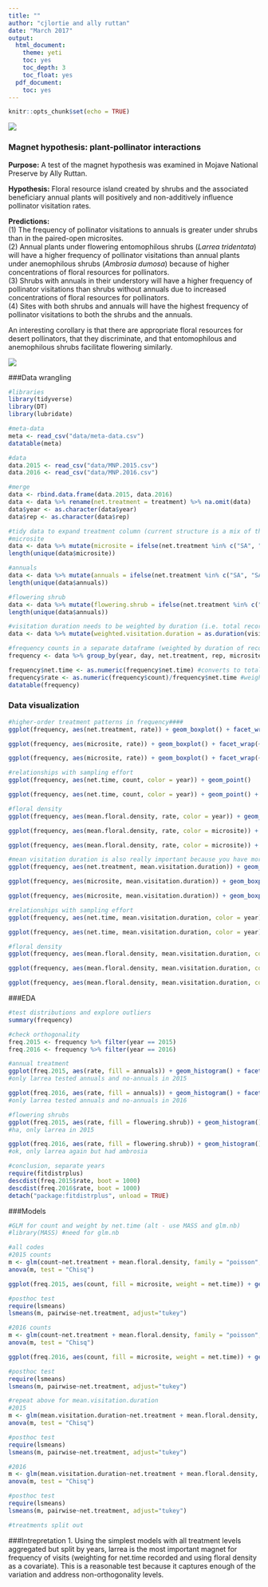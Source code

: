 ```yaml
---
title: ""
author: "cjlortie and ally ruttan"
date: "March 2017"
output:
  html_document:
    theme: yeti
    toc: yes
    toc_depth: 3
    toc_float: yes
  pdf_document:
    toc: yes
---
```


```r
knitr::opts_chunk$set(echo = TRUE)
```
![](./MNP.jpg)

### Magnet hypothesis: plant-pollinator interactions
**Purpose:** A test of the magnet hypothesis was examined in Mojave National Preserve by Ally Ruttan.    

**Hypothesis:** Floral resource island created by shrubs and the associated beneficiary annual plants will positively and non-additively influence pollinator visitation rates. 

**Predictions:**  
(1) The frequency of pollinator visitations to annuals is greater under shrubs than in the paired-open microsites.  
(2) Annual plants under flowering entomophilous shrubs (*Larrea tridentata*) will have a higher frequency of pollinator visitations than annual plants under anemophilous shrubs (*Ambrosia dumosa*) because of higher concentrations of floral resources for pollinators.  
(3) Shrubs with annuals in their understory will have a higher frequency of pollinator visitations than shrubs without annuals due to increased concentrations of floral resources for pollinators.  
(4) Sites with both shrubs and annuals will have the highest frequency of pollinator visitations to both the shrubs and the annuals. 

An interesting corollary is that there are appropriate floral resources for desert pollinators, that they discriminate, and that entomophilous and anemophilous shrubs facilitate flowering similarly.

![](./map.jpg)

###Data wrangling
```r
#libraries
library(tidyverse)
library(DT)
library(lubridate)

#meta-data
meta <- read_csv("data/meta-data.csv")
datatable(meta)

#data
data.2015 <- read_csv("data/MNP.2015.csv")
data.2016 <- read_csv("data/MNP.2016.csv")

#merge
data <- rbind.data.frame(data.2015, data.2016)
data <- data %>% rename(net.treatment = treatment) %>% na.omit(data) 
data$year <- as.character(data$year)
data$rep <- as.character(data$rep)

#tidy data to expand treatment column (current structure is a mix of three factors)
#microsite
data <- data %>% mutate(microsite = ifelse(net.treatment %in% c("SA", "SAA", "SX"), "Larrea", ifelse(net.treatment %in% c("OA"), "open", ifelse(net.treatment %in% c("AMB"), "Ambrosia", NA))))
length(unique(data$microsite))

#annuals
data <- data %>% mutate(annuals = ifelse(net.treatment %in% c("SA", "SAA"), "annuals", ifelse(net.treatment %in% c("OA"), "annuals", ifelse(net.treatment %in% c("AMB"), "annuals", "none"))))
length(unique(data$annuals))

#flowering shrub
data <- data %>% mutate(flowering.shrub = ifelse(net.treatment %in% c("SAA", "SX"), "flowering shrub", ifelse(net.treatment %in% c("AMB", "SA", "OA"), "no shrub flowers", "NA")))
length(unique(data$annuals))

#visitation duration needs to be weighted by duration (i.e. total recording time to address sampling effort)
data <- data %>% mutate(weighted.visitation.duration = as.duration(visitation.duration)/as.duration(total.duration))

#frequency counts in a separate dataframe (weighted by duration of recording)
frequency <- data %>% group_by(year, day, net.treatment, rep, microsite, annuals, flowering.shrub) %>% summarise(net.time = sum(total.duration), mean.visitation.duration = mean(weighted.visitation.duration), mean.floral.density = mean(floral.density), count = n()) 

frequency$net.time <- as.numeric(frequency$net.time) #converts to total seconds
frequency$rate <- as.numeric(frequency$count)/frequency$net.time #weight frequency by net time
datatable(frequency)

```

### Data visualization
```r
#higher-order treatment patterns in frequency####
ggplot(frequency, aes(net.treatment, rate)) + geom_boxplot() + facet_wrap(~year)

ggplot(frequency, aes(microsite, rate)) + geom_boxplot() + facet_wrap(~year*annuals)

ggplot(frequency, aes(microsite, rate)) + geom_boxplot() + facet_wrap(~year*annuals*flowering.shrub)

#relationships with sampling effort
ggplot(frequency, aes(net.time, count, color = year)) + geom_point()

ggplot(frequency, aes(net.time, count, color = year)) + geom_point() + facet_wrap(~microsite)

#floral density
ggplot(frequency, aes(mean.floral.density, rate, color = year)) + geom_point()

ggplot(frequency, aes(mean.floral.density, rate, color = microsite)) + geom_point() + facet_wrap(~year)

ggplot(frequency, aes(mean.floral.density, rate, color = microsite)) + geom_point() + facet_wrap(~year)

#mean visitation duration is also really important because you have more visits or longer visits####
ggplot(frequency, aes(net.treatment, mean.visitation.duration)) + geom_boxplot() + facet_wrap(~year)

ggplot(frequency, aes(microsite, mean.visitation.duration)) + geom_boxplot() + facet_wrap(~year*annuals)

ggplot(frequency, aes(microsite, mean.visitation.duration)) + geom_boxplot() + facet_wrap(~year*annuals*flowering.shrub)

#relationships with sampling effort
ggplot(frequency, aes(net.time, mean.visitation.duration, color = year)) + geom_point()

ggplot(frequency, aes(net.time, mean.visitation.duration, color = year)) + geom_point() + facet_wrap(~microsite)

#floral density
ggplot(frequency, aes(mean.floral.density, mean.visitation.duration, color = year)) + geom_point()

ggplot(frequency, aes(mean.floral.density, mean.visitation.duration, color = microsite)) + geom_point() + facet_wrap(~year)

ggplot(frequency, aes(mean.floral.density, mean.visitation.duration, color = microsite)) + geom_point() + facet_wrap(~year)
```

###EDA
```r
#test distributions and explore outliers
summary(frequency)

#check orthogonality
freq.2015 <- frequency %>% filter(year == 2015)
freq.2016 <- frequency %>% filter(year == 2016)

#annual treatment
ggplot(freq.2015, aes(rate, fill = annuals)) + geom_histogram() + facet_wrap(~microsite)
#only larrea tested annuals and no-annuals in 2015

ggplot(freq.2016, aes(rate, fill = annuals)) + geom_histogram() + facet_wrap(~microsite)
#only larrea tested annuals and no-annuals in 2016

#flowering shrubs
ggplot(freq.2015, aes(rate, fill = flowering.shrub)) + geom_histogram() + facet_wrap(~microsite)
#ha, only larrea in 2015

ggplot(freq.2016, aes(rate, fill = flowering.shrub)) + geom_histogram() + facet_wrap(~microsite)
#ok, only larrea again but had ambrosia

#conclusion, separate years
require(fitdistrplus)
descdist(freq.2015$rate, boot = 1000)
descdist(freq.2016$rate, boot = 1000)
detach("package:fitdistrplus", unload = TRUE)

```

###Models
```r
#GLM for count and weight by net.time (alt - use MASS and glm.nb)
#library(MASS) #need for glm.nb

#all codes
#2015 counts
m <- glm(count~net.treatment + mean.floral.density, family = "poisson", weight = net.time, data = freq.2015)
anova(m, test = "Chisq") 

ggplot(freq.2015, aes(count, fill = microsite, weight = net.time)) + geom_histogram(binwidth = 10) + scale_fill_brewer(palette = "Blues") #like it

#posthoc test
require(lsmeans)
lsmeans(m, pairwise~net.treatment, adjust="tukey")

#2016 counts
m <- glm(count~net.treatment + mean.floral.density, family = "poisson", weight = net.time, data = freq.2016)
anova(m, test = "Chisq") 

ggplot(freq.2016, aes(count, fill = microsite, weight = net.time)) + geom_histogram(binwidth = 10) + scale_fill_brewer(palette = "Blues") #good plot

#posthoc test
require(lsmeans)
lsmeans(m, pairwise~net.treatment, adjust="tukey")

#repeat above for mean.visitation.duration
#2015
m <- glm(mean.visitation.duration~net.treatment + mean.floral.density, family = "gaussian", weight = net.time, data = freq.2015)
anova(m, test = "Chisq") 

#posthoc test
require(lsmeans)
lsmeans(m, pairwise~net.treatment, adjust="tukey")

#2016
m <- glm(mean.visitation.duration~net.treatment + mean.floral.density, family = "gaussian", weight = net.time, data = freq.2016)
anova(m, test = "Chisq") 

#posthoc test
require(lsmeans)
lsmeans(m, pairwise~net.treatment, adjust="tukey")

#treatments split out


```

###Intrepretation
1. Using the simplest models with all treatment levels aggregated but split by years, larrea is the most important magnet for frequency of visits (weighting for net.time recorded and using floral density as a covariate). This is a reasonable test because it captures enough of the variation and address non-orthogonality levels.




